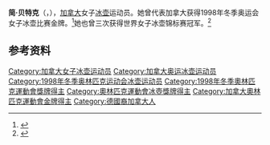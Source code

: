 {{NoteTA|G1=Sports}}
'''简·贝特克'''（{{lang-en|Jan Betker}}，{{bd|1960年|7月19日||}}），[[加拿大|加拿大]]女子[[冰壶|冰壶]]运动员。她曾代表加拿大获得1998年冬季奥运会女子冰壶比赛金牌。<ref>{{Cite web|title=Jan BETKER|url=https://www.olympic.org/jan-betker|accessdate=2021-04-13|work=International Olympic Committee}}</ref>她也曾三次获得世界女子冰壶锦标赛冠军。<ref>{{cite web|url=https://www.olympedia.org/athletes/100272|title=Jan Betker|work=Olympedia|accessdate=2021-04-14}}</ref>

== 参考资料 ==
{{reflist}}

{{奥林匹克运动会冰壶比赛女子团体冠军}}

{{Authority control}}
{{DEFAULTSORT:Betker, Jan}}
[[Category:加拿大女子冰壶运动员|Category:加拿大女子冰壶运动员]]
[[Category:加拿大奥运冰壶运动员|Category:加拿大奥运冰壶运动员]]
[[Category:1998年冬季奥林匹克运动会冰壶运动员|Category:1998年冬季奥林匹克运动会冰壶运动员]]
[[Category:1998年冬季奧林匹克運動會獎牌得主|Category:1998年冬季奧林匹克運動會獎牌得主]]
[[Category:奧林匹克運動會冰壺獎牌得主|Category:奧林匹克運動會冰壺獎牌得主]]
[[Category:加拿大奧林匹克運動會金牌得主|Category:加拿大奧林匹克運動會金牌得主]]
[[Category:德國裔加拿大人|Category:德國裔加拿大人]]